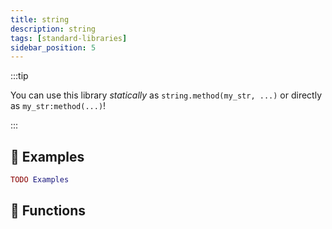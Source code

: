 ```yaml
---
title: string
description: string
tags: [standard-libraries]
sidebar_position: 5
---
```


<HeaderDeclaration type="StandardLibrary" name="string" open_source_url="string.lua" />

:::tip

You can use this library *statically* as `string.method(my_str, ...)` or directly as `my_str:method(...)`!

:::


## 🎒 Examples

```lua
TODO Examples
```


## 🦠 Functions

<FunctionsDeclaration type="StandardLibrary" name="string" />
